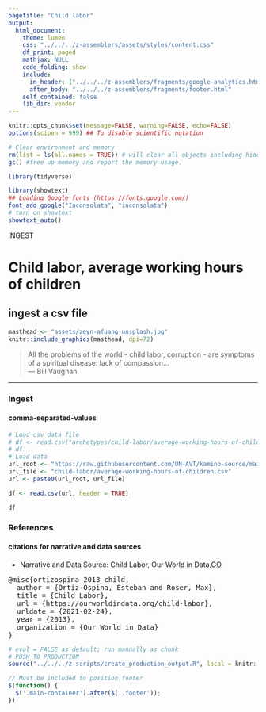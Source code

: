 ```yaml
---
pagetitle: "Child labor"
output: 
  html_document:
    theme: lumen
    css: "../../../z-assemblers/assets/styles/content.css"
    df_print: paged
    mathjax: NULL
    code_folding: show
    include:
      in_header: ["../../../z-assemblers/fragments/google-analytics.html", "../../../z-assemblers/fragments/header.html"]
      after_body: "../../../z-assemblers/fragments/footer.html"
    self_contained: false
    lib_dir: vendor
---
```


```r

knitr::opts_chunk$set(message=FALSE, warning=FALSE, echo=FALSE)
options(scipen = 999) ## To disable scientific notation

# Clear environment and memory
rm(list = ls(all.names = TRUE)) # will clear all objects including hidden objects.
gc() #free up memory and report the memory usage.

library(tidyverse)

library(showtext)
## Loading Google fonts (https://fonts.google.com/)
font_add_google("Inconsolata", "inconsolata")
# turn on showtext
showtext_auto()

```

<div class="activity">
INGEST  
</div>

# Child labor, average working hours of children
## ingest a csv file

```r

masthead <- "assets/zeyn-afuang-unsplash.jpg"
knitr::include_graphics(masthead, dpi=72)

```

> All the problems of the world - child labor, corruption - are symptoms of a spiritual disease: lack of compassion...\
--- Bill Vaughan\

***

### Ingest
#### comma-separated-values

```r

# Load csv data file
# df <- read.csv("archetypes/child-labor/average-working-hours-of-children.csv", header = TRUE, stringsAsFactors = FALSE)
# df
# Load data
url_root <- "https://raw.githubusercontent.com/UN-AVT/kamino-source/main/sources/0-shared/data/"
url_file <- "child-labor/average-working-hours-of-children.csv"
url <- paste0(url_root, url_file)

df <- read.csv(url, header = TRUE)

df

```


### References
#### citations for narrative and data sources

* Narrative and Data Source: Child Labor, Our World in Data,[GO](https://ourworldindata.org/child-labor){target="_blank"} 

<pre>
@misc{ortizospina_2013_child,
  author = {Ortiz-Ospina, Esteban and Roser, Max},
  title = {Child Labor},
  url = {https://ourworldindata.org/child-labor},
  urldate = {2021-02-24},
  year = {2013},
  organization = {Our World in Data}
}
</pre>


```r

# eval = FALSE as default; run manually as chunk
# PUSH TO PRODUCTION
source("../../../z-scripts/create_production_output.R", local = knitr::knit_global())

```


```js

// Must be included to position footer
$(function() {
  $('.main-container').after($('.footer'));
})

```

